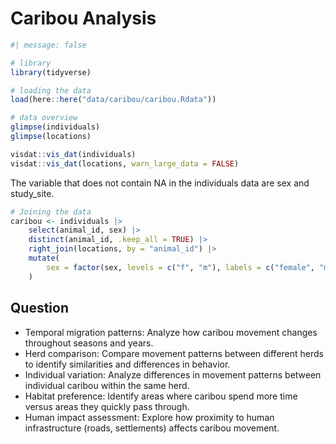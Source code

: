 # Caribou Analysis

```r
#| message: false

# library
library(tidyverse)
```

```r
# loading the data
load(here::here("data/caribou/caribou.Rdata"))

# data overview
glimpse(individuals)
glimpse(locations)

visdat::vis_dat(individuals)
visdat::vis_dat(locations, warn_large_data = FALSE)
```

The variable that does not contain NA in the individuals data are sex and study_site.

```r
# Joining the data
caribou <- individuals |> 
    select(animal_id, sex) |> 
    distinct(animal_id, .keep_all = TRUE) |> 
    right_join(locations, by = "animal_id") |> 
    mutate(
        sex = factor(sex, levels = c("f", "m"), labels = c("female", "male"))
    )
```


## Question

- Temporal migration patterns: Analyze how caribou movement changes throughout seasons and years.
- Herd comparison: Compare movement patterns between different herds to identify similarities and differences in behavior.
- Individual variation: Analyze differences in movement patterns between individual caribou within the same herd.
- Habitat preference: Identify areas where caribou spend more time versus areas they quickly pass through.
- Human impact assessment: Explore how proximity to human infrastructure (roads, settlements) affects caribou movement.
